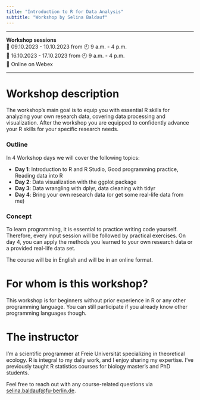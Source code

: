 ```yaml
---
title: "Introduction to R for Data Analysis"
subtitle: "Workshop by Selina Baldauf"
---
```


<hr>
**Workshop sessions**<br>
📅 09.10.2023 - 10.10.2023 from 🕘 9 a.m. - 4 p.m. <br>
📅 16.10.2023 - 17.10.2023 from 🕘 9 a.m. - 4 p.m. <br>
📍 Online on Webex <br>
<hr>

# Workshop description

The workshop's main goal is to equip you with essential R skills for analyzing your own research data, covering data processing and visualization. After the workshop you are equipped to confidently advance your R skills for your specific research needs.

### Outline

In 4 Workshop days we will cover the following topics:

- **Day 1**: Introduction to R and R Studio, Good programming practice, Reading data into R
- **Day 2**: Data visualization with the ggplot package
- **Day 3**: Data wrangling with dplyr, data cleaning with tidyr
- **Day 4**: Bring your own research data (or get some real-life data from me)

### Concept

To learn programming, it is essential to practice writing code yourself. Therefore, every input session will be followed by practical exercises. On day 4, you can apply the methods you learned to your own research data or a provided real-life data set.

The course will be in English and will be in an online format.

# For whom is this workshop?

This workshop is for beginners without prior experience in R or any other programming language. You can still participate if you already know other programming languages though.

# The instructor

I'm a scientific programmer at Freie Universität specializing in theoretical ecology. R is integral to my daily work, and I enjoy sharing my expertise. I've previously taught R statistics courses for biology master's and PhD students.

Feel free to reach out with any course-related questions via [selina.baldauf@fu-berlin.de](mailto:selina.baldauf@fu-berlin.de).

